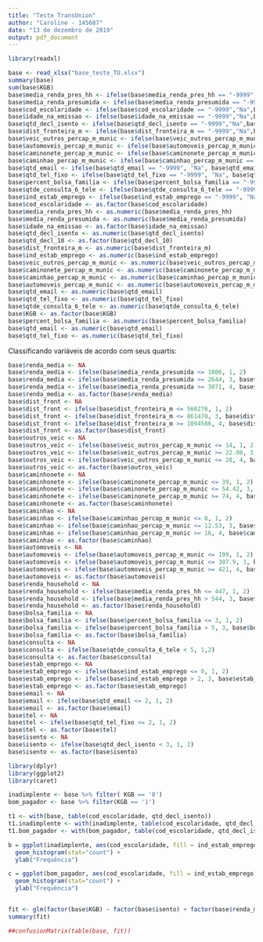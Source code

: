 ---
title: "Teste TransUnion"
author: "Caroline - 145687"
date: "13 de dezembro de 2019"
output: pdf_document
---

```{r setup, include=FALSE}

library(readxl)

base <- read_xlsx("base_teste_TU.xlsx")
summary(base)
sum(base$KGB)
base$media_renda_pres_hh <- ifelse(base$media_renda_pres_hh == "-9999","Na",base$media_renda_pres_hh)
base$media_renda_presumida <- ifelse(base$media_renda_presumida == "-9999","Na",base$media_renda_presumida)
base$cod_escolaridade <- ifelse(base$cod_escolaridade == "-9999","Na",base$cod_escolaridade)
base$idade_na_emissao <- ifelse(base$idade_na_emissao == "-9999","Na",base$idade_na_emissao)
base$qtd_decl_isento <- ifelse(base$qtd_decl_isento == "-9999","Na",base$qtd_decl_isento)
base$dist_fronteira_m <- ifelse(base$dist_fronteira_m == "-9999","Na",base$dist_fronteira_m)
base$veic_outros_percap_m_munic <- ifelse(base$veic_outros_percap_m_munic == "-9999","Na",base$veic_outros_percap_m_munic)
base$automoveis_percap_m_munic <- ifelse(base$automoveis_percap_m_munic == "-9999","Na",base$automoveis_percap_m_munic)
base$caminonete_percap_m_munic <- ifelse(base$caminonete_percap_m_munic == "-9999","Na",base$caminonete_percap_m_munic)
base$caminhao_percap_m_munic <- ifelse(base$caminhao_percap_m_munic == "-9999","Na",base$caminhao_percap_m_munic)
base$qtd_email <- ifelse(base$qtd_email == "-9999", "Na", base$qtd_email)
base$qtd_tel_fixo <- ifelse(base$qtd_tel_fixo == "-9999", "Na", base$qtd_tel_fixo)
base$percent_bolsa_familia <- ifelse(base$percent_bolsa_familia == "-9999", "Na", base$percent_bolsa_familia)
base$qtde_consulta_6_tele <- ifelse(base$qtde_consulta_6_tele == "-9999", "Na", base$qtde_consulta_6_tele)
base$ind_estab_emprego <- ifelse(base$ind_estab_emprego == "-9999", "Na", base$ind_estab_emprego)
base$cod_escolaridade <- as.factor(base$cod_escolaridade)
base$media_renda_pres_hh <- as.numeric(base$media_renda_pres_hh)
base$media_renda_presumida <- as.numeric(base$media_renda_presumida)
base$idade_na_emissao <- as.factor(base$idade_na_emissao)
base$qtd_decl_isento <- as.numeric(base$qtd_decl_isento)
base$qtd_decl_10 <- as.factor(base$qtd_decl_10)
base$dist_fronteira_m <- as.numeric(base$dist_fronteira_m)
base$ind_estab_emprego <- as.numeric(base$ind_estab_emprego)
base$veic_outros_percap_m_munic <- as.numeric(base$veic_outros_percap_m_munic)
base$caminonete_percap_m_munic <- as.numeric(base$caminonete_percap_m_munic)
base$caminhao_percap_m_munic <- as.numeric(base$caminhao_percap_m_munic)
base$automoveis_percap_m_munic <- as.numeric(base$automoveis_percap_m_munic)
base$qtd_email <- as.numeric(base$qtd_email)
base$qtd_tel_fixo <- as.numeric(base$qtd_tel_fixo)
base$qtde_consulta_6_tele <- as.numeric(base$qtde_consulta_6_tele)
base$KGB <- as.factor(base$KGB)
base$percent_bolsa_familia <- as.numeric(base$percent_bolsa_familia)
base$qtd_email <- as.numeric(base$qtd_email)
base$qtd_tel_fixo <- as.numeric(base$qtd_tel_fixo)

```

Classificando variáveis de acordo com seus quartis:

```{r}

base$renda_media <- NA
base$renda_media <- ifelse(base$media_renda_presumida <= 1806, 1, 2)
base$renda_media <- ifelse(base$media_renda_presumida >= 2644, 3, base$renda_media)
base$renda_media <- ifelse(base$media_renda_presumida >= 3071, 4, base$renda_media)
base$renda_media <- as.factor(base$renda_media)
base$dist_front <- NA
base$dist_front <- ifelse(base$dist_fronteira_m <= 560276, 1, 2)
base$dist_front <- ifelse(base$dist_fronteira_m <= 861470, 3, base$dist_front)
base$dist_front <- ifelse(base$dist_fronteira_m >= 1094586, 4, base$dist_front)
base$dist_front <- as.factor(base$dist_front)
base$outros_veic <- NA
base$outros_veic <- ifelse(base$veic_outros_percap_m_munic <= 14, 1, 2)
base$outros_veic <- ifelse(base$veic_outros_percap_m_munic >= 22.08, 3, base$outros_veic)
base$outros_veic <- ifelse(base$veic_outros_percap_m_munic <= 28, 4, base$outros_veic)
base$outros_veic <- as.factor(base$outros_veic)
base$caminhonete <- NA
base$caminhonete <- ifelse(base$caminonete_percap_m_munic <= 39, 1, 2)
base$caminhonete <- ifelse(base$caminonete_percap_m_munic <= 54.42, 3, base$caminhonete)
base$caminhonete <- ifelse(base$caminonete_percap_m_munic >= 74, 4, base$caminhonete)
base$caminhonete <- as.factor(base$caminhonete)
base$caminhao <- NA
base$caminhao <- ifelse(base$caminhao_percap_m_munic <= 8, 1, 2)
base$caminhao <- ifelse(base$caminhao_percap_m_munic <= 12.53, 3, base$caminhao)
base$caminhao <- ifelse(base$caminhao_percap_m_munic >= 16, 4, base$caminhao)
base$caminhao <- as.factor(base$caminhao)
base$automoveis <- NA
base$automoveis <- ifelse(base$automoveis_percap_m_munic <= 199, 1, 2)
base$automoveis <- ifelse(base$automoveis_percap_m_munic <= 307.9, 3, base$automoveis)
base$automoveis <- ifelse(base$automoveis_percap_m_munic >= 421, 4, base$automoveis)
base$automoveis <- as.factor(base$automoveis)
base$renda_household <- NA
base$renda_household <- ifelse(base$media_renda_pres_hh <= 447, 1, 2)
base$renda_household <- ifelse(base$media_renda_pres_hh > 544, 3, base$renda_household)
base$renda_household <- as.factor(base$renda_household)
base$bolsa_familia <- NA
base$bolsa_familia <- ifelse(base$percent_bolsa_familia <= 3, 1, 2)
base$bolsa_familia <- ifelse(base$percent_bolsa_familia > 5, 3, base$bolsa_familia)
base$bolsa_familia <- as.factor(base$bolsa_familia)
base$consulta <- NA
base$consulta <- ifelse(base$qtde_consulta_6_tele < 5, 1,2)
base$consulta <- as.factor(base$consulta)
base$estab_emprego <- NA
base$estab_emprego <- ifelse(base$ind_estab_emprego <= 0, 1, 2)
base$estab_emprego <- ifelse(base$ind_estab_emprego > 2, 3, base$estab_emprego)
base$estab_emprego <- as.factor(base$estab_emprego)
base$email <- NA
base$email <- ifelse(base$qtd_email <= 2, 1, 2)
base$email <- as.factor(base$email)
base$tel <- NA
base$tel <- ifelse(base$qtd_tel_fixo <= 2, 1, 2)
base$tel <- as.factor(base$tel)
base$isento <- NA
base$isento <- ifelse(base$qtd_decl_isento < 3, 1, 2)
base$isento <- as.factor(base$isento)

```

```{r}
library(dplyr)
library(ggplot2)
library(caret)

inadimplente <- base %>% filter( KGB == '0')
bom_pagador <- base %>% filter(KGB == '1')

t1 <- with(base, table(cod_escolaridade, qtd_decl_isento))
t1.inadimplente <- with(inadimplente, table(cod_escolaridade, qtd_decl_isento))
t1.bom_pagador <- with(bom_pagador, table(cod_escolaridade, qtd_decl_isento))

b = ggplot(inadimplente, aes(cod_escolaridade, fill = ind_estab_emprego)) +
  geom_histogram(stat="count") +
  ylab("Frequência")

c = ggplot(bom_pagador, aes(cod_escolaridade, fill = ind_estab_emprego)) +
  geom_histogram(stat="count") +
  ylab("Frequência")


fit <- glm(factor(base$KGB) ~ factor(base$isento) + factor(base$renda_media) + factor(base$estab_emprego) + factor(base$consulta) + factor(base$tel) + factor(base$bolsa_familia), family = binomial)
summary(fit)

##confusionMatrix(table(base, fit))

```

